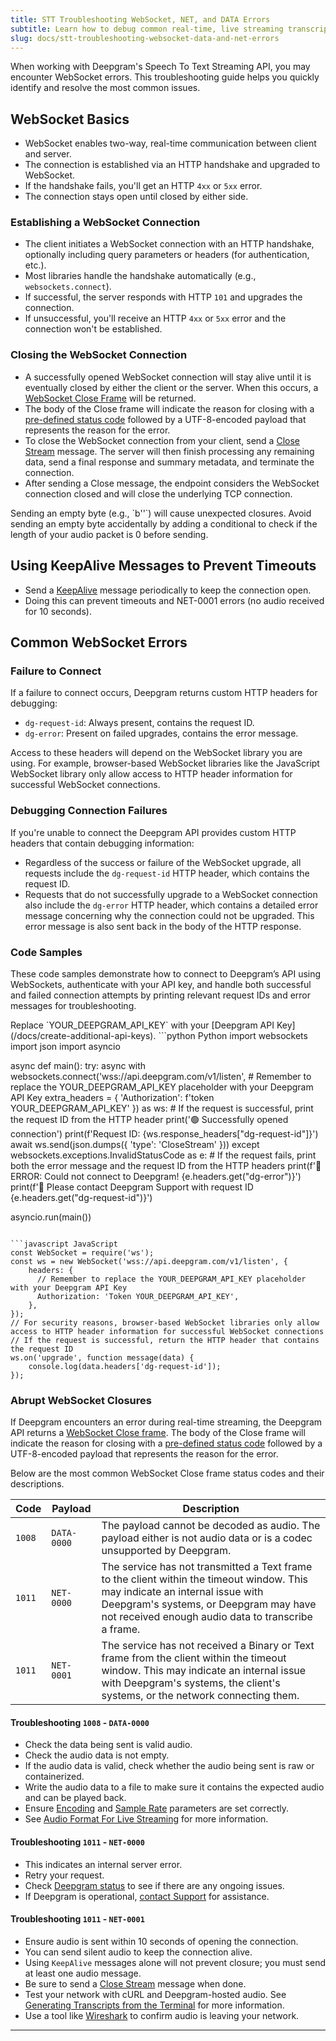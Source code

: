 ```yaml
---
title: STT Troubleshooting WebSocket, NET, and DATA Errors
subtitle: Learn how to debug common real-time, live streaming transcription errors.
slug: docs/stt-troubleshooting-websocket-data-and-net-errors
---
```


When working with Deepgram's Speech To Text Streaming API, you may encounter WebSocket errors. This troubleshooting guide helps you quickly identify and resolve the most common issues.

## WebSocket Basics

- WebSocket enables two-way, real-time communication between client and server.
- The connection is established via an HTTP handshake and upgraded to WebSocket.
- If the handshake fails, you'll get an HTTP `4xx` or `5xx` error.
- The connection stays open until closed by either side.

### Establishing a WebSocket Connection

- The client initiates a WebSocket connection with an HTTP handshake, optionally including query parameters or headers (for authentication, etc.).
- Most libraries handle the handshake automatically (e.g., `websockets.connect`).
- If successful, the server responds with HTTP `101` and upgrades the connection.
- If unsuccessful, you'll receive an HTTP `4xx` or `5xx` error and the connection won't be established.

### Closing the WebSocket Connection

- A successfully opened WebSocket connection will stay alive until it is eventually closed by either the client or the server. When this occurs, a [WebSocket Close Frame](https://tools.ietf.org/html/rfc6455#section-5.5.1) will be returned.
- The body of the Close frame will indicate the reason for closing with a [pre-defined status code](https://tools.ietf.org/html/rfc6455#section-7.4.1) followed by a UTF-8-encoded payload that represents the reason for the error.
- To close the WebSocket connection from your client, send a [Close Stream](/docs/close-stream) message. The server will then finish processing any remaining data, send a final response and summary metadata, and terminate the connection.
- After sending a Close message, the endpoint considers the WebSocket connection closed and will close the underlying TCP connection.

<Warning>
  Sending an empty byte (e.g., `b''`) will cause unexpected closures. Avoid sending an empty byte accidentally by adding a conditional to check if the length of your audio packet is 0 before sending.
</Warning>

## Using KeepAlive Messages to Prevent Timeouts

- Send a [KeepAlive](/docs/keep-alive) message periodically to keep the connection open.
- Doing this can prevent timeouts and NET-0001 errors (no audio received for 10 seconds).

## Common WebSocket Errors

### Failure to Connect

If a failure to connect occurs, Deepgram returns custom HTTP headers for debugging:
  - `dg-request-id`: Always present, contains the request ID.
  - `dg-error`: Present on failed upgrades, contains the error message.

<Info>
  Access to these headers will depend on the WebSocket library you are using. For example, browser-based WebSocket libraries like the JavaScript WebSocket library only allow access to HTTP header information for successful WebSocket connections.
</Info>

### Debugging Connection Failures

If you're unable to connect the Deepgram API provides custom HTTP headers that contain debugging information:

* Regardless of the success or failure of the WebSocket upgrade, all requests include the `dg-request-id` HTTP header, which contains the request ID.
* Requests that do not successfully upgrade to a WebSocket connection also include the `dg-error` HTTP header, which contains a detailed error message concerning why the connection could not be upgraded. This error message is also sent back in the body of the HTTP response.


### Code Samples

These code samples demonstrate how to connect to Deepgram’s API using WebSockets, authenticate with your API key, and handle both successful and failed connection attempts by printing relevant request IDs and error messages for troubleshooting.

<Warning>
  Replace `YOUR_DEEPGRAM_API_KEY` with your [Deepgram API Key](/docs/create-additional-api-keys).
</Warning>

<CodeGroup>
  ```python Python
  import websockets
  import json
  import asyncio

  async def main():
      try:
          async with websockets.connect('wss://api.deepgram.com/v1/listen',
          # Remember to replace the YOUR_DEEPGRAM_API_KEY placeholder with your Deepgram API Key
          extra_headers = { 'Authorization': f'token YOUR_DEEPGRAM_API_KEY' }) as ws:
              # If the request is successful, print the request ID from the HTTP header
              print('🟢 Successfully opened connection')
              print(f'Request ID: {ws.response_headers["dg-request-id"]}')
              await ws.send(json.dumps({
                  'type': 'CloseStream'
              }))
      except websockets.exceptions.InvalidStatusCode as e:
          # If the request fails, print both the error message and the request ID from the HTTP headers
          print(f'🔴 ERROR: Could not connect to Deepgram! {e.headers.get("dg-error")}')
          print(f'🔴 Please contact Deepgram Support with request ID {e.headers.get("dg-request-id")}')

  asyncio.run(main())
  ```

  ```javascript JavaScript
  const WebSocket = require('ws');
  const ws = new WebSocket('wss://api.deepgram.com/v1/listen', {
      headers: {
        // Remember to replace the YOUR_DEEPGRAM_API_KEY placeholder with your Deepgram API Key
        Authorization: 'Token YOUR_DEEPGRAM_API_KEY',
      },
  });
  // For security reasons, browser-based WebSocket libraries only allow access to HTTP header information for successful WebSocket connections
  // If the request is successful, return the HTTP header that contains the request ID
  ws.on('upgrade', function message(data) {
      console.log(data.headers['dg-request-id']);
  });
  ```
</CodeGroup>

### Abrupt WebSocket Closures

If Deepgram encounters an error during real-time streaming, the Deepgram API returns a [WebSocket Close frame](https://www.rfc-editor.org/rfc/rfc6455#section-5.5.1). The body of the Close frame will indicate the reason for closing with a [pre-defined status code](https://tools.ietf.org/html/rfc6455#section-7.4.1) followed by a UTF-8-encoded payload that represents the reason for the error.

Below are the most common WebSocket Close frame status codes and their descriptions.


| Code   | Payload     | Description                                                                                                                                                                                                                   |
| ------ | ----------- | ----------------------------------------------------------------------------------------------------------------------------------------------------------------------------------------------------------------------------- |
| `1008` | `DATA-0000` | The payload cannot be decoded as audio. The payload either is not audio data or is a codec unsupported by Deepgram.                                                                                                           |
| `1011` | `NET-0000`  | The service has not transmitted a Text frame to the client within the timeout window. This may indicate an internal issue with Deepgram's systems, or Deepgram may have not received enough audio data to transcribe a frame. |
| `1011` | `NET-0001`  | The service has not received a Binary or Text frame from the client within the timeout window. This may indicate an internal issue with Deepgram's systems, the client's systems, or the network connecting them.             |

#### Troubleshooting `1008` - `DATA-0000`

- Check the data being sent is valid audio.
- Check the audio data is not empty.
- If the audio data is valid, check whether the audio being sent is raw or containerized.
- Write the audio data to a file to make sure it contains the expected audio and can be played back.
- Ensure [Encoding](/docs/encoding) and [Sample Rate](/docs/sample-rate) parameters are set correctly.
- See [Audio Format For Live Streaming](/docs/determining-your-audio-format-for-live-streaming-audio) for more information.


#### Troubleshooting `1011` - `NET-0000`
- This indicates an internal server error.
- Retry your request.
- Check [Deepgram status](https://status.deepgram.com/) to see if there are any ongoing issues.
- If Deepgram is operational, [contact Support](/docs/support ) for assistance.

#### Troubleshooting `1011` - `NET-0001`

- Ensure audio is sent within 10 seconds of opening the connection.
- You can send silent audio to keep the connection alive.
- Using `KeepAlive` messages alone will not prevent closure; you must send at least one audio message.
- Be sure to send a [Close Stream](/docs/close-stream) message when done.
- Test your network with cURL and Deepgram-hosted audio. See [Generating Transcripts from the Terminal](/docs/generating-and-saving-transcripts-from-the-terminal) for more information.
- Use a tool like [Wireshark](https://www.wireshark.org/) to confirm audio is leaving your network.

***
